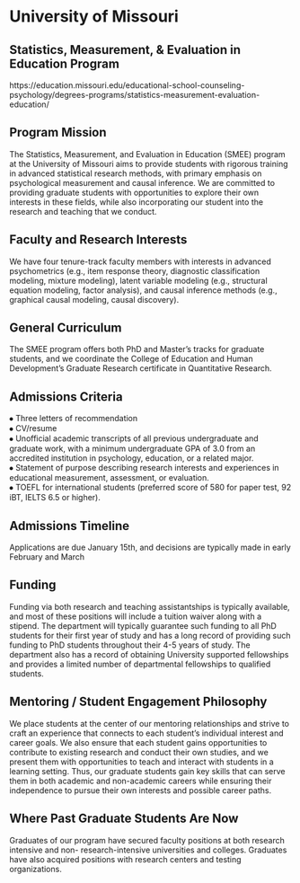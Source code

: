 
# University of Missouri {-}

## Statistics, Measurement, & Evaluation in Education Program  {-}

https://education.missouri.edu/educational-school-counseling-psychology/degrees-programs/statistics-measurement-evaluation-education/

## Program Mission  {-}
The Statistics, Measurement, and Evaluation in Education (SMEE) program at the University of Missouri aims to provide students with rigorous training in advanced statistical research methods, with primary emphasis on psychological measurement and causal inference. We are committed to providing graduate students with opportunities to explore their own interests in these fields, while also incorporating our student into the research and teaching that we conduct.



## Faculty and Research Interests  {-}
We have four tenure-track faculty members with interests in advanced psychometrics (e.g., item response theory, diagnostic classification modeling, mixture modeling), latent variable modeling (e.g., structural equation modeling, factor analysis), and causal inference methods (e.g., graphical causal modeling, causal discovery).




## General Curriculum  {-}
The SMEE program offers both PhD and Master’s tracks for graduate students, and we coordinate the College of Education and Human Development’s Graduate Research certificate in Quantitative Research.



## Admissions Criteria  {-}
⦁	Three letters of recommendation  
⦁	CV/resume  
⦁	Unofficial academic transcripts of all previous undergraduate and graduate work, with a minimum undergraduate GPA of 3.0 from an accredited institution in psychology, education, or a related major.  
⦁	Statement of purpose describing research interests and experiences in educational measurement, assessment, or evaluation.  
⦁	TOEFL for international students (preferred score of 580 for paper test, 92 iBT, IELTS
6.5 or higher).  


## Admissions Timeline  {-}
Applications are due January 15th, and decisions are typically made in early February and March




## Funding  {-}
Funding via both research and teaching assistantships is typically available, and most of these positions will include a tuition waiver along with a stipend. The department will typically guarantee such funding to all PhD students for their first year of study and has a long record of providing such funding to PhD students throughout their 4-5 years of study. The department also has a record of obtaining University supported fellowships and provides a limited number of departmental fellowships to qualified students.

## Mentoring / Student Engagement Philosophy  {-}
We place students at the center of our mentoring relationships and strive to craft an experience that connects to each student’s individual interest and career goals. We also ensure that each student gains opportunities to contribute to existing research and conduct their own studies, and we present them with opportunities to teach and interact with students in a learning setting. Thus, our graduate students gain key skills that can serve them in both academic and non-academic careers while ensuring their independence to pursue their own interests and possible career paths.


## Where Past Graduate Students Are Now  {-}

Graduates of our program have secured faculty positions at both research intensive and non- research-intensive universities and colleges. Graduates have also acquired positions with research centers and testing organizations.
